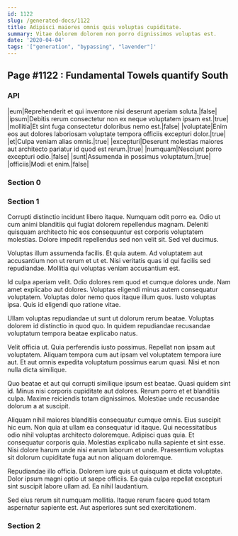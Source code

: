 ```yaml
---
id: 1122
slug: /generated-docs/1122
title: Adipisci maiores omnis quis voluptas cupiditate.
summary: Vitae dolorem dolorem non porro dignissimos voluptas est.
date: '2020-04-04'
tags: '["generation", "bypassing", "lavender"]'
---
```


## Page #1122 : Fundamental Towels quantify South
### API

|eum|Reprehenderit et qui inventore nisi deserunt aperiam soluta.|false|
|ipsum|Debitis rerum consectetur non ex neque voluptatem ipsam est.|true|
|mollitia|Et sint fuga consectetur doloribus nemo est.|false|
|voluptate|Enim eos aut dolores laboriosam voluptate tempora officiis excepturi dolor.|true|
|et|Culpa veniam alias omnis.|true|
|excepturi|Deserunt molestias maiores aut architecto pariatur id quod est rerum.|true|
|numquam|Nesciunt porro excepturi odio.|false|
|sunt|Assumenda in possimus voluptatum.|true|
|officiis|Modi et enim.|false|




### Section 0

### Section 1
Corrupti distinctio incidunt libero itaque. Numquam odit porro ea. Odio ut cum animi blanditiis qui fugiat dolorem repellendus magnam. Deleniti quisquam architecto hic eos consequuntur est corporis voluptatem molestias. Dolore impedit repellendus sed non velit sit. Sed vel ducimus.
 Voluptas illum assumenda facilis. Et quia autem. Ad voluptatem aut accusantium non ut rerum et ut et. Nisi veritatis quas id qui facilis sed repudiandae. Mollitia qui voluptas veniam accusantium est.
 Id culpa aperiam velit. Odio dolores rem quod et cumque dolores unde. Nam amet explicabo aut dolores. Voluptas eligendi minus autem consequatur voluptatem.
Voluptas dolor nemo quos itaque illum quos. Iusto voluptas ipsa. Quis id eligendi quo ratione vitae.
 Ullam voluptas repudiandae ut sunt ut dolorum rerum beatae. Voluptas dolorem id distinctio in quod quo. In quidem repudiandae recusandae voluptatum tempora beatae explicabo natus.
 Velit officia ut. Quia perferendis iusto possimus. Repellat non ipsam aut voluptatem.
Aliquam tempora cum aut ipsam vel voluptatem tempora iure aut. Et aut omnis expedita voluptatum possimus earum quasi. Nisi et non nulla dicta similique.
 Quo beatae et aut qui corrupti similique ipsum est beatae. Quasi quidem sint id. Minus nisi corporis cupiditate aut dolores. Rerum porro et et blanditiis culpa. Maxime reiciendis totam dignissimos. Molestiae unde recusandae dolorum a at suscipit.
 Aliquam nihil maiores blanditiis consequatur cumque omnis. Eius suscipit hic eum. Non quia at ullam ea consequatur id itaque.
Qui necessitatibus odio nihil voluptas architecto doloremque. Adipisci quas quia. Et consequatur corporis quia. Molestias explicabo nulla sapiente et sint esse. Nisi dolore harum unde nisi earum laborum et unde. Praesentium voluptas sit dolorum cupiditate fuga aut non aliquam doloremque.
 Repudiandae illo officia. Dolorem iure quis ut quisquam et dicta voluptate. Dolor ipsum magni optio ut saepe officiis. Ea quia culpa repellat excepturi sint suscipit labore ullam ad. Ea nihil laudantium.
 Sed eius rerum sit numquam mollitia. Itaque rerum facere quod totam aspernatur sapiente est. Aut asperiores sunt sed exercitationem.
### Section 2

